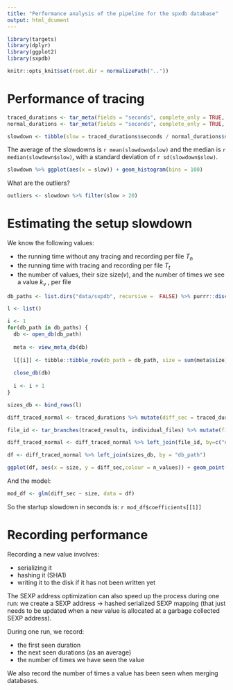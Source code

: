 ```yaml
---
title: "Performance analysis of the pipeline for the spxdb database"
output: html_dcument
---
```



```r
library(targets)
library(dplyr)
library(ggplot2)
library(sxpdb)

knitr::opts_knit$set(root.dir = normalizePath("..")) 
```

# Performance of tracing 

```r
traced_durations <- tar_meta(fields = "seconds", complete_only = TRUE, names = starts_with("traced_results")) %>% filter(name %in% names(tar_read(traced_results)))
normal_durations <- tar_meta(fields = "seconds", complete_only = TRUE, names = starts_with("run_results2")) %>% filter(name %in% tar_branches(run_results2, map(individual_files))$run_results2)
```

```r
slowdown <- tibble(slow = traced_durations$seconds / normal_durations$seconds)
```

The average of the slowdowns is `r mean(slowdown$slow)` and the median is `r median(slowdown$slow)`, with a standard deviation of `r sd(slowdown$slow)`.

```r
slowdown %>% ggplot(aes(x = slow)) + geom_histogram(bins = 100)
```

What are the outliers?

```r
outliers <- slowdown %>% filter(slow > 20)
```


# Estimating the setup slowdown

We know the following values:

- the running time without any tracing and recording per file $T_n$
- the running time with tracing and recording per file $T_t$
- the number of values, their size $\text{size}(v)$, and the number of times we see a value $k_v$ , per file

```r
db_paths <- list.dirs("data/sxpdb", recursive =  FALSE) %>% purrr::discard(function(p) endsWith(p, "cran_db"))

l <- list()

i <- 1
for(db_path in db_paths) {
  db <- open_db(db_path)
  
  meta <- view_meta_db(db)
    
  l[[i]] <- tibble::tibble_row(db_path = db_path, size = sum(meta$size), n_values = size_db(db))
  
  close_db(db)
  
  i <- i + 1
}

sizes_db <- bind_rows(l)
```


```r
diff_traced_normal <- traced_durations %>% mutate(diff_sec = traced_durations$seconds - normal_durations$seconds)

file_id <- tar_branches(traced_results, individual_files) %>% mutate(file_path = tar_read(individual_files), db_path = file.path("data", "sxpdb", basename(file_path)))

diff_traced_normal <- diff_traced_normal %>% left_join(file_id, by=c("name" = "traced_results")) %>% select(db_path, diff_sec)

df <- diff_traced_normal %>% left_join(sizes_db, by = "db_path")
```

```r
ggplot(df, aes(x = size, y = diff_sec,colour = n_values)) + geom_point() + geom_smooth(method = "lm") 
```

And the model:

```r
mod_df <- glm(diff_sec ~ size, data = df)
```

So the startup slowdown in seconds is: `r mod_df$coefficients[[1]]`


# Recording performance

Recording a new value involves:

- serializing it
- hashing it (SHA1)
- writing it to the disk if it has not been written yet

The SEXP address optimization can also speed up the process during one run: we create a SEXP address -> hashed serialized SEXP mapping (that just needs to be updated when a new value is allocated at a garbage collected SEXP address).

During one run, we record:

- the first seen duration
- the next seen durations (as an average)
- the number of times we have seen the value

We also record the number of times a value has been seen when merging databases.
